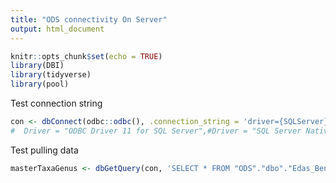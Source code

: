 ```yaml
---
title: "ODS connectivity On Server"
output: html_document
---
```


```r
knitr::opts_chunk$set(echo = TRUE)
library(DBI)
library(tidyverse)
library(pool)

```

Test connection string

```r
con <- dbConnect(odbc::odbc(), .connection_string = 'driver={SQLServer};server={DEQ-SQLODS-PROD,50000};database={ODS};trusted_connection=yes')
#  Driver = "ODBC Driver 11 for SQL Server",#Driver = "SQL Server Native Client 11.0", 

```

Test pulling data

```r
masterTaxaGenus <- dbGetQuery(con, 'SELECT * FROM "ODS"."dbo"."Edas_Benthic_Master_Taxa_View"')
```

